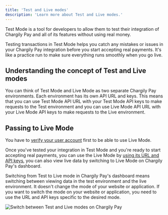 ```yaml
---
title: 'Test and Live modes'
description: 'Learn more about Test and Live modes.'
---
```


Test Mode is a tool for developers to allow them to test their integration of Chargily Pay and all of its features without using real money.

Testing transactions in Test Mode helps you catch any mistakes or issues in your Chargily Pay integration before you start accepting real payments. It's like a practice run to make sure everything runs smoothly when you go live.

## Understanding the concept of Test and Live modes

You can think of Test Mode and Live Mode as two separate Chargily Pay environments. Each environment has its own API URL and keys. This means that you can use Test Mode API URL with your Test Mode API keys to make requests to the Test environment and you can use Live Mode API URL with your Live Mode API keys to make requests to the Live environment.

## Passing to Live Mode

<Note>You have to [verify your user account](/v2/account-verification "verify your user account") first to be able to use Live Mode.</Note>

Once you've tested your integration in Test Mode and you're ready to start accepting real payments, you can use the Live Mode by [using its URL and API keys](/v2/api-keys "using its URL and API keys"), you can also view live data by switching to Live Mode on Chargily Pay's dashboard.

<Note>Switching from Test to Live mode in Chargily Pay's dashboard means switching between viewing data in the test environment and the live environment. It doesn't change the mode of your website or application. If you want to switch the mode on your website or application, you need to use the URL and API keys specific to the desired mode.</Note>

![Switch between Test and Live modes on Chargily Pay](https://i.imgur.com/1jxjmJ9.png)